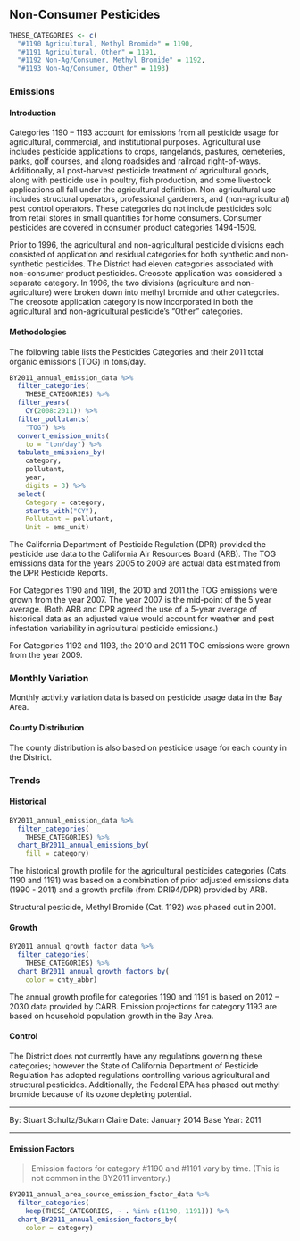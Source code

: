 ## Non-Consumer Pesticides

```r
THESE_CATEGORIES <- c(
  "#1190 Agricultural, Methyl Bromide" = 1190,
  "#1191 Agricultural, Other" = 1191,
  "#1192 Non-Ag/Consumer, Methyl Bromide" = 1192,
  "#1193 Non-Ag/Consumer, Other" = 1193)
```

### Emissions

#### Introduction {-}

Categories 1190 – 1193 account for emissions from all pesticide usage for agricultural, commercial, and institutional purposes. Agricultural use includes pesticide applications to crops, rangelands, pastures, cemeteries, parks, golf courses, and along roadsides and railroad right-of-ways. Additionally, all post-harvest pesticide treatment of agricultural goods, along with pesticide use in poultry, fish production, and some livestock applications all fall under the agricultural definition. Non-agricultural use includes structural operators, professional gardeners, and (non-agricultural) pest control operators. These categories do not include pesticides sold from retail stores in small quantities for home consumers. Consumer pesticides are covered in consumer product categories 1494-1509.

Prior to 1996, the agricultural and non-agricultural pesticide divisions each consisted of application and residual categories for both synthetic and non-synthetic pesticides. The District had eleven categories associated with non-consumer product pesticides. Creosote application was considered a separate category. In 1996, the two divisions (agriculture and non-agriculture) were broken down into methyl bromide and other categories. The creosote application category is now incorporated in both the agricultural and non-agricultural pesticide’s “Other” categories.

#### Methodologies {-}

The following table lists the Pesticides Categories and their 2011 total organic emissions (TOG) in tons/day.

```r
BY2011_annual_emission_data %>%
  filter_categories(
    THESE_CATEGORIES) %>%
  filter_years(
    CY(2008:2011)) %>%
  filter_pollutants(
    "TOG") %>%
  convert_emission_units(
    to = "ton/day") %>%
  tabulate_emissions_by(
    category,
    pollutant,
    year,
    digits = 3) %>%
  select(
    Category = category,
    starts_with("CY"),
    Pollutant = pollutant,
    Unit = ems_unit)
```

The California Department of Pesticide Regulation (DPR) provided the pesticide use data to the California Air Resources Board (ARB). The TOG emissions data for the years 2005 to 2009 are actual data estimated from the DPR Pesticide Reports.

For Categories 1190 and 1191, the 2010 and 2011 the TOG emissions were grown from the year 2007. The year 2007 is the mid-point of the 5 year average. (Both ARB and DPR agreed the use of a 5-year average of historical data as an adjusted value would account for weather and pest infestation variability in agricultural pesticide emissions.)

For Categories 1192 and 1193, the 2010 and 2011 TOG emissions were grown from the year 2009.

### Monthly Variation {-}

Monthly activity variation data is based on pesticide usage data in the Bay Area.

#### County Distribution {-}

The county distribution is also based on pesticide usage for each county in the District.

### Trends

#### Historical {-}

```r
BY2011_annual_emission_data %>%
  filter_categories(
    THESE_CATEGORIES) %>%
  chart_BY2011_annual_emissions_by(
    fill = category) 
```

The historical growth profile for the agricultural pesticides categories (Cats. 1190 and 1191) was based on a combination of prior adjusted emissions data (1990 - 2011) and a growth profile (from DRI94/DPR) provided by ARB.

Structural pesticide, Methyl Bromide (Cat. 1192) was phased out in 2001.

#### Growth {-}

```r
BY2011_annual_growth_factor_data %>%
  filter_categories(
    THESE_CATEGORIES) %>%
  chart_BY2011_annual_growth_factors_by(
    color = cnty_abbr) 
```

The annual growth profile for categories 1190 and 1191 is based on 2012 – 2030 data provided by CARB. Emission projections for category 1193 are based on household population growth in the Bay Area.

#### Control {-}

The District does not currently have any regulations governing these categories; however the State of California Department of Pesticide Regulation has adopted regulations controlling various agricultural and structural pesticides. Additionally, the Federal EPA has phased out methyl bromide because of its ozone depleting potential.

***

By: Stuart Schultz/Sukarn Claire 
Date: January 2014
Base Year: 2011

***

#### Emission Factors {-}

> Emission factors for category #1190 and #1191 vary by time. (This is not common in the BY2011 inventory.)

```r
BY2011_annual_area_source_emission_factor_data %>%
  filter_categories(
    keep(THESE_CATEGORIES, ~ . %in% c(1190, 1191))) %>%
  chart_BY2011_annual_emission_factors_by(
    color = category) 
```


